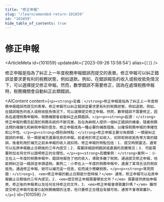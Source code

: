 ```yaml
---
title: "修正申報"
slug: "/learn/amended-return-101059"
id: "101059"
hide_table_of_contents: true
---
```



# 修正申報

<ArticleMeta id={101059} updatedAt={'2023-09-26 13:58:54'} alias={`[]`} />
<div className='border-solid border-b border-t-0 my-4 border-[var(--ifm-color-gray-300)]' />

修正申報是指為了糾正上一年度税務申報錯誤而提交的表單。修正申報可以糾正錯誤並要求更有利的税務狀態，例如退款。例如，在錯誤報告的收入或税收抵免情況下，可以選擇提交修正申報。然而，數學錯誤不需要修正，因為在處理税務申報時，税務機關會自動糾正此類錯誤。

<AIContent content={`<p><strong>定義：</strong>修正申報是指為了糾正上一年度税務申報錯誤而提交的表單。修正申報可以糾正錯誤並要求更有利的税務狀態，例如退款。例如，在錯誤報告的收入或税收抵免情況下，可以選擇提交修正申報。然而，數學錯誤不需要修正，因為在處理税務申報時，税務機關會自動糾正此類錯誤。</p><p><strong>起源：</strong>修正申報的概念起源於税務系統的不斷完善，旨在為納税人提供一個糾正錯誤的機會。隨着税務法規的複雜化和納税申報的普及，修正申報成為一種必要的補救措施，以確保税務申報的準確性和公平性。</p><p><strong>類別與特點：</strong>修正申報主要分為兩類：一類是糾正錯誤的申報，另一類是補充遺漏信息的申報。前者用於修正如收入、扣除和税收抵免等方面的錯誤，後者則用於補充之前未申報的收入或扣除。修正申報的特點包括：1. 提交時間靈活，通常可以在原申報截止日期後的三年內提交；2. 需要詳細説明錯誤或遺漏的具體情況；3. 可能需要附加支持文件以證明修正的合理性。</p><p><strong>具體案例：</strong>案例一：小王在上一年度的税務申報中，錯誤地報告了他的收入，導致多繳了税款。通過提交修正申報，他能夠糾正這一錯誤並申請退税。案例二：小李在上一年度的税務申報中，遺漏了某項合法的税收抵免。通過修正申報，她可以補充這一信息，從而減少應繳税款。</p><p><strong>常見問題：</strong>1. <em>修正申報的截止日期是什麼時候？</em> 通常，修正申報可以在原申報截止日期後的三年內提交。2. <em>提交修正申報需要哪些文件？</em> 需要提供原始申報表、修正後的申報表以及任何支持修正的文件。3. <em>修正申報會導致審計嗎？</em> 雖然提交修正申報可能會引起税務機關的注意，但只要修正合理且有據可依，通常不會導致審計。</p>`} id={101059} />
